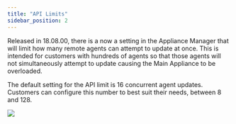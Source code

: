 ```yaml
---
title: "API Limits"
sidebar_position: 2
---
```


Released in 18.08.00, there is a now a setting in the Appliance Manager that will limit how many remote agents can attempt to update at once. This is intended for customers with hundreds of agents so that those agents will not simultaneously attempt to update causing the Main Appliance to be overloaded.

The default setting for the API limit is 16 concurrent agent updates. Customers can configure this number to best suit their needs, between 8 and 128.

![](/assets/images/API-Limits-700x733.png)
